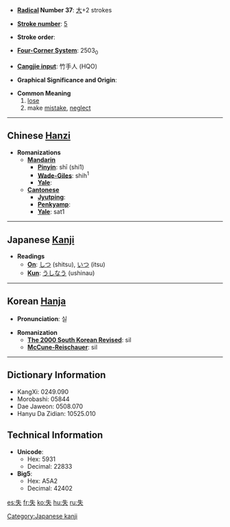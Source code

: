 * '''[[Wiktionary:Chinese radical index| Radical]] Number 37''': [[Wiktionary:Chinese radical index 大|大]]+2 strokes

* '''[[Wiktionary:Chinese total strokes index|Stroke number]]''': [[Wiktionary:Chinese total strokes index 5|5]]

* '''Stroke order''': 

* '''[[Wiktionary:Chinese four corner index|Four-Corner System]]''': 2503<sub>0</sub>

* '''[[Wiktionary:Chinese Cangjie index|Cangjie input]]''': 竹手人 (HQO)

* '''Graphical Significance and Origin''': 

* '''Common Meaning'''
*#[[lose]]
*# make [[mistake]], [[neglect]]


----

== Chinese [[Hanzi]] ==

* '''Romanizations'''
** '''[[Mandarin]]'''
*** '''[[Pinyin]]''': shī (shi1)
*** '''[[Wade-Giles]]''': shih<sup>1</sup>
*** '''[[Yale]]''': 
** '''[[Cantonese]]'''
*** '''[[Jyutping]]''':
*** '''[[Penkyamp]]''': 
*** '''[[Yale]]''': sat1

----

== Japanese [[Kanji]] ==

* '''Readings'''
** '''[[On]]''': [[しつ]] (shitsu), [[いつ]] (itsu)
** '''[[Kun]]''': [[うしなう]] (ushinau)

[[Category:Japanese kanji]]
----

== Korean [[Hanja]] ==

* '''Pronunciation''': 실

* '''Romanization'''
** '''[[The 2000 South Korean Revised Romanization|The 2000 South Korean Revised]]''': sil
** '''[[McCune-Reischauer]]''': sil

----

== Dictionary Information ==

* KangXi: 0249.090
* Morobashi: 05844
* Dae Jaweon: 0508.070
* Hanyu Da Zidian: 10525.010

== Technical Information ==

* '''Unicode''':
** Hex: 5931
** Decimal: 22833
* '''Big5''':
** Hex: A5A2
** Decimal: 42402

[[es:失]]
[[fr:失]]
[[ko:失]]
[[hu:失]]
[[ru:失]]